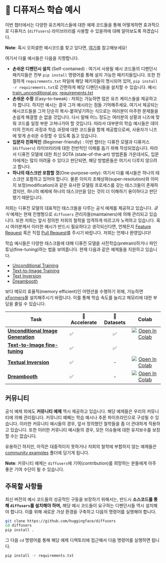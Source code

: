 <!--Copyright 2022 The HuggingFace Team. All rights reserved.

Licensed under the Apache License, Version 2.0 (the "License"); you may not use this file except in compliance with
the License. You may obtain a copy of the License at

http://www.apache.org/licenses/LICENSE-2.0

Unless required by applicable law or agreed to in writing, software distributed under the License is distributed on
an "AS IS" BASIS, WITHOUT WARRANTIES OR CONDITIONS OF ANY KIND, either express or implied. See the License for the
specific language governing permissions and limitations under the License.
-->

# 🧨 디퓨저스 학습 예시

이번 챕터에서는 다양한 유즈케이스들에 대한 예제 코드들을 통해 어떻게하면 효과적으로 디퓨저스 (`diffusers`) 라이브러리를 사용할 수 있을까에 대해 알아보도록 하겠습니다. 

**Note**: 혹시 오피셜한 예시코드를 찾고 있다면, [여기](https://github.com/huggingface/diffusers/tree/main/src/diffusers/pipelines)를 참고해보세요!

여기서 다룰 예시들은 다음을 지향합니다.

- **손쉬운 디펜던시 설치** (Self-contained) : 여기서 사용될 예시 코드들의 디펜던시 패키지들은 전부 `pip install` 명령어를 통해 설치 가능한 패키지들입니다. 또한 친절하게 `requirements.txt` 파일에 해당 패키지들이 명시되어 있어, `pip install -r requirements.txt`로 간편하게 해당 디펜던시들을 설치할 수 있습니다. 예시: [train_unconditional.py](https://github.com/huggingface/diffusers/blob/main/examples/unconditional_image_generation/train_unconditional.py), [requirements.txt](https://github.com/huggingface/diffusers/blob/main/examples/unconditional_image_generation/requirements.txt) 
- **손쉬운 수정** (Easy-to-tweak) : 저희는 가능하면 많은 유즈 케이스들을 제공하고자 합니다. 하지만 예시는 결국 그저 예시라는 점들 기억해주세요. 여기서 제공되는 예시코드들을 그저 단순히 복사-붙혀넣기하는 식으로는 여러분이 마주한 문제들을 손쉽게 해결할 순 없을 것입니다. 다시 말해 어느 정도는 여러분의 상황과 니즈에 맞춰 코드를 일정 부분 고쳐나가야 할 것입니다. 따라서 대부분의 학습 예시들은 데이터의 전처리 과정과 학습 과정에 대한 코드들을 함께 제공함으로써, 사용자가 니즈에 맞게 손쉬운 수정할 수 있도록 돕고 있습니다.
- **입문자 친화적인** (Beginner-friendly) : 이번 챕터는 디퓨전 모델과 디퓨저스(`diffusers`) 라이브러리에 대한 전반적인 이해를 돕기 위해 작성되었습니다. 따라서 디퓨전 모델에 대한 최신 SOTA (state-of-the-art) 방법론들 가운데서도, 입문자에게는 많이 어려울 수 있다고 판단되면, 해당 방법론들은 여기서 다루지 않으려고 합니다.
- **하나의 태스크만 포함할 것**(One-purpose-only): 여기서 다룰 예시들은 하나의 태스크만 포함하고 있어야 합니다. 물론 이미지 초해상화(super-resolution)와 이미지 보정(modification)과 같은 유사한 모델링 프로세스를 갖는 태스크들이 존재하겠지만, 하나의 예제에 하나의 태스크만을 담는 것이 더 이해하기 용이하다고 판단했기 때문입니다.



저희는 디퓨전 모델의 대표적인 태스크들을 다루는 공식 예제를 제공하고 있습니다. *공식* 예제는 현재 진행형으로 `diffusers` 관리자들(maintainers)에 의해 관리되고 있습니다. 또한 저희는 앞서 정의한 저희의 철학을 엄격하게 따르고자 노력하고 있습니다. 혹시 여러분께서 이러한 예시가 반드시 필요하다고 생각되신다면, 언제든지 [Feature Request](https://github.com/huggingface/diffusers/issues/new?assignees=&labels=&template=feature_request.md&title=) 혹은 직접 [Pull Request](https://github.com/huggingface/diffusers/compare)를 주시기 바랍니다. 저희는 언제나 환영입니다!

학습 예시들은 다양한 태스크들에 대해 디퓨전 모델을 사전학습(pretrain)하거나 파인튜닝(fine-tuning)하는 법을 보여줍니다. 현재 다음과 같은 예제들을 지원하고 있습니다.

- [Unconditional Training](./unconditional_training)
- [Text-to-Image Training](./text2image)
- [Text Inversion](./text_inversion)
- [Dreambooth](./dreambooth)

보다 메모리 효율적(memory efficient)인 어텐션을 수행하기 위해, 가능하면 [xFormers](../optimization/xformers)를 설치해주시기 바랍니다. 이를 통해 학습 속도를 늘리고 메모리에 대한 부담을 줄일 수 있습니다.

| Task | 🤗 Accelerate | 🤗 Datasets | Colab
|---|---|:---:|:---:|
| [**Unconditional Image Generation**](./unconditional_training) | ✅ | ✅ | [![Open In Colab](https://colab.research.googlecom/assets/colab-badge.svg)](https://colab.research.google.com/github/huggingface/notebooks/blob/main/diffusers/training_example.ipynb)
| [**Text-to-Image fine-tuning**](./text2image) | ✅ | ✅ | 
| [**Textual Inversion**](./text_inversion) | ✅ | - | [![Open In Colab](https://colab.research.google.com/assets/colab-badge.svg)](https://colab.research.google.com/github/huggingface/notebooks/blob/main/diffusers/sd_textual_inversion_training.ipynb)
| [**Dreambooth**](./dreambooth) | ✅ | - | [![Open In Colab](https://colab.research.google.com/assets/colab-badge.svg)](https://colab.research.google.com/github/huggingface/notebooks/blob/main/diffusers/sd_dreambooth_training.ipynb)

## 커뮤니티

공식 예제 외에도 **커뮤니티 예제** 역시 제공하고 있습니다. 해당 예제들은 우리의 커뮤니티에 의해 관리됩니다. 커뮤니티 예쩨는 학습 예시나 추론 파이프라인으로 구성될 수 있습니다. 이러한 커뮤니티 예시들의 경우,  앞서 정의했던 철학들을 좀 더 관대하게 적용하고 있습니다. 또한 이러한 커뮤니티 예시들의 경우, 모든 이슈들에 대한 유지보수를 보장할 수는 없습니다.

유용하긴 하지만, 아직은 대중적이지 못하거나 저희의 철학에 부합하지 않는 예제들은 [community examples](https://github.com/huggingface/diffusers/tree/main/examples/community) 폴더에 담기게 됩니다.



**Note**: 커뮤니티 예제는 `diffusers`에 기여(contribution)를 희망하는 분들에게 아주 좋은 기여 수단이 될 수 있습니다.

## 주목할 사항들

최신 버전의 예시 코드들의 성공적인 구동을 보장하기 위해서는, 반드시 **소스코드를 통해 `diffusers`를 설치해야 하며,** 해당 예시 코드들이 요구하는 디펜던시들 역시 설치해야 합니다. 이를 위해 새로운 가상 환경을 구축하고 다음의 명령어를 실행해야 합니다.

```bash
git clone https://github.com/huggingface/diffusers
cd diffusers
pip install .
```

그 다음 `cd` 명령어를 통해 해당 예제 디렉토리에 접근해서 다음 명령어를 실행하면 됩니다.

```bash
pip install -r requirements.txt
```
